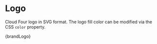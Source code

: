 
<Meta title="Design/Brand" />

# Logo

Cloud Four logo in SVG format. The logo fill color can be modified via the CSS
`color` property.

<Preview>
  <Story name="Logo" height="175px">
    {brandLogo}
  </Story>
</Preview>